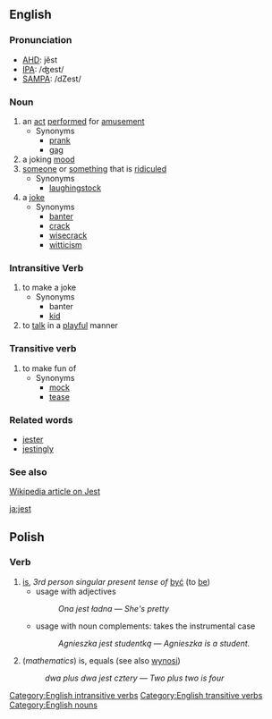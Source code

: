 ==English==
===Pronunciation===
*[[w:AHD|AHD]]: jĕst
*[[w:IPA|IPA]]: /ʤest/
*[[w:SAMPA|SAMPA]]: /dZest/

===Noun===
# an [[act]] [[perform]]ed for [[amusement]]
#* Synonyms
#** [[prank]]
#** [[gag]]
# a joking [[mood]]
# [[someone]] or [[something]] that is [[ridicule]]d
#* Synonyms
#** [[laughingstock]]
# a [[joke]]
#* Synonyms
#** [[banter]]
#** [[crack]]
#** [[wisecrack]]
#** [[witticism]]

===Intransitive Verb===
# to make a joke
#* Synonyms
#** banter
#** [[kid]]
# to [[talk]] in a [[playful]] manner

===Transitive verb===
# to make fun of
#* Synonyms
#** [[mock]]
#** [[tease]]

===Related words===
* [[jester]]
* [[jestingly]]

===See also===
[http://en.wikipedia.org/wiki/Jest Wikipedia article on Jest]

[[Category:English intransitive verbs]]
[[Category:English transitive verbs]]
[[Category:English nouns]]
[[ja:jest]]


==Polish==
===Verb===
# [[is]], ''3rd person singular present tense of'' [[być]] (to [[be]])
#* usage with adjectives
#*: ''Ona jest ładna'' &mdash; ''She's pretty''
#* usage with noun complements: takes the instrumental case 
#*: ''Agnieszka jest studentką'' &mdash; ''Agnieszka is a student.''
# (''mathematics'') is, equals (see also [[wynosi]])
#: ''dwa plus dwa jest cztery'' &mdash; ''Two plus two is four''